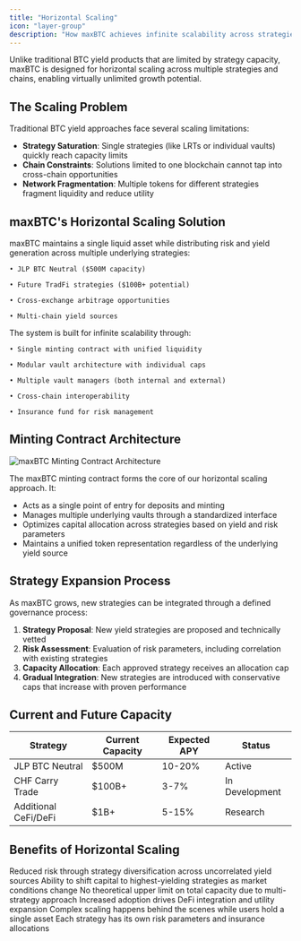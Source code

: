 ```yaml
---
title: "Horizontal Scaling"
icon: "layer-group"
description: "How maxBTC achieves infinite scalability across strategies and chains"
---
```


Unlike traditional BTC yield products that are limited by strategy capacity, maxBTC is designed for horizontal scaling across multiple strategies and chains, enabling virtually unlimited growth potential.

## The Scaling Problem

Traditional BTC yield approaches face several scaling limitations:

- **Strategy Saturation**: Single strategies (like LRTs or individual vaults) quickly reach capacity limits
- **Chain Constraints**: Solutions limited to one blockchain cannot tap into cross-chain opportunities
- **Network Fragmentation**: Multiple tokens for different strategies fragment liquidity and reduce utility

## maxBTC's Horizontal Scaling Solution

<CardGroup cols={2}>
  <Card title="Unified Asset, Multiple Strategies" icon="diagram-project">
    maxBTC maintains a single liquid asset while distributing risk and yield generation across multiple underlying strategies:
    
    • JLP BTC Neutral ($500M capacity)
    
    • Future TradFi strategies ($100B+ potential)

    • Cross-exchange arbitrage opportunities

    • Multi-chain yield sources
  </Card>
  
  <Card title="Architectural Advantages" icon="cubes">
    The system is built for infinite scalability through:

    
    • Single minting contract with unified liquidity 
    
    • Modular vault architecture with individual caps
    
    • Multiple vault managers (both internal and external)
    
    • Cross-chain interoperability
    
    • Insurance fund for risk management
  </Card>
</CardGroup>

## Minting Contract Architecture

<img src="/images/maxBTCmintingContract.png" alt="maxBTC Minting Contract Architecture" className="w-full rounded-lg mb-4" />

The maxBTC minting contract forms the core of our horizontal scaling approach. It:

- Acts as a single point of entry for deposits and minting
- Manages multiple underlying vaults through a standardized interface
- Optimizes capital allocation across strategies based on yield and risk parameters
- Maintains a unified token representation regardless of the underlying yield source

## Strategy Expansion Process

As maxBTC grows, new strategies can be integrated through a defined governance process:

1. **Strategy Proposal**: New yield strategies are proposed and technically vetted
2. **Risk Assessment**: Evaluation of risk parameters, including correlation with existing strategies
3. **Capacity Allocation**: Each approved strategy receives an allocation cap
4. **Gradual Integration**: New strategies are introduced with conservative caps that increase with proven performance

## Current and Future Capacity

<CardGroup cols={1}>
  <Card title="Strategy Capacity Overview">
    <div className="overflow-x-auto">
      <table className="w-full">
        <thead>
          <tr className="border-b-2 border-purple-200 dark:border-purple-900">
            <th className="p-2 text-left">Strategy</th>
            <th className="p-2 text-left">Current Capacity</th>
            <th className="p-2 text-left">Expected APY</th>
            <th className="p-2 text-left">Status</th>
          </tr>
        </thead>
        <tbody>
          <tr className="border-b border-purple-100 dark:border-purple-800">
            <td className="p-2">JLP BTC Neutral</td>
            <td className="p-2">$500M</td>
            <td className="p-2">10-20%</td>
            <td className="p-2">Active</td>
          </tr>
          <tr className="border-b border-purple-100 dark:border-purple-800">
            <td className="p-2">CHF Carry Trade</td>
            <td className="p-2">$100B+</td>
            <td className="p-2">3-7%</td>
            <td className="p-2">In Development</td>
          </tr>
          <tr className="border-b border-purple-100 dark:border-purple-800">
            <td className="p-2">Additional CeFi/DeFi</td>
            <td className="p-2">$1B+</td>
            <td className="p-2">5-15%</td>
            <td className="p-2">Research</td>
          </tr>
        </tbody>
      </table>
    </div>
  </Card>
</CardGroup>

## Benefits of Horizontal Scaling

<CardGroup cols={3}>
  <Card title="Diversification" icon="chart-mixed">
    Reduced risk through strategy diversification across uncorrelated yield sources
  </Card>
  
  <Card title="Yield Optimization" icon="arrow-trend-up">
    Ability to shift capital to highest-yielding strategies as market conditions change
  </Card>
  
  <Card title="Unlimited Capacity" icon="infinity">
    No theoretical upper limit on total capacity due to multi-strategy approach
  </Card>
  
  <Card title="Network Effects" icon="network-wired">
    Increased adoption drives DeFi integration and utility expansion
  </Card>
  
  <Card title="User Simplicity" icon="user">
    Complex scaling happens behind the scenes while users hold a single asset
  </Card>
  
  <Card title="Risk Management" icon="shield-check">
    Each strategy has its own risk parameters and insurance allocations
  </Card>
</CardGroup>
